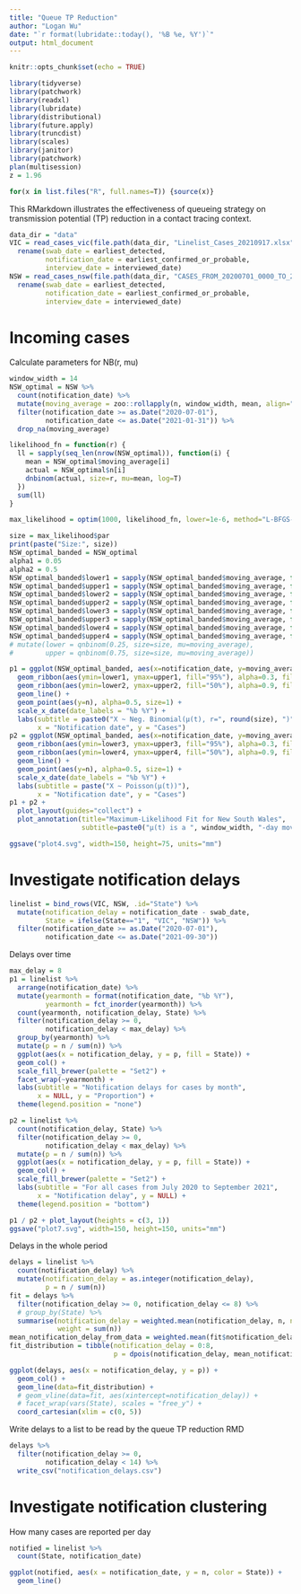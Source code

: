 ```yaml
---
title: "Queue TP Reduction"
author: "Logan Wu"
date: "`r format(lubridate::today(), '%B %e, %Y')`"
output: html_document
---
```


```r
knitr::opts_chunk$set(echo = TRUE)

library(tidyverse)
library(patchwork)
library(readxl)
library(lubridate)
library(distributional)
library(future.apply)
library(truncdist)
library(scales)
library(janitor)
library(patchwork)
plan(multisession)
z = 1.96

for(x in list.files("R", full.names=T)) {source(x)}
```

This RMarkdown illustrates the effectiveness of queueing strategy on transmission potential (TP) reduction in a contact tracing context.

```r
data_dir = "data"
VIC = read_cases_vic(file.path(data_dir, "Linelist_Cases_20210917.xlsx")) %>%
  rename(swab_date = earliest_detected,
         notification_date = earliest_confirmed_or_probable,
         interview_date = interviewed_date)
NSW = read_cases_nsw(file.path(data_dir, "CASES_FROM_20200701_0000_TO_20210913_1115.xlsx")) %>%
  rename(swab_date = earliest_detected,
         notification_date = earliest_confirmed_or_probable,
         interview_date = interviewed_date)
```

# Incoming cases

Calculate parameters for NB(r, mu)

```r
window_width = 14
NSW_optimal = NSW %>%
  count(notification_date) %>%
  mutate(moving_average = zoo::rollapply(n, window_width, mean, align="center", fill=NA)) %>%
  filter(notification_date >= as.Date("2020-07-01"),
         notification_date <= as.Date("2021-01-31")) %>%
  drop_na(moving_average)

likelihood_fn = function(r) {
  ll = sapply(seq_len(nrow(NSW_optimal)), function(i) {
    mean = NSW_optimal$moving_average[i]
    actual = NSW_optimal$n[i]
    dnbinom(actual, size=r, mu=mean, log=T)
  })
  sum(ll)
}

max_likelihood = optim(1000, likelihood_fn, lower=1e-6, method="L-BFGS-B")

size = max_likelihood$par
print(paste("Size:", size))
NSW_optimal_banded = NSW_optimal
alpha1 = 0.05
alpha2 = 0.5
NSW_optimal_banded$lower1 = sapply(NSW_optimal_banded$moving_average, function(x) {qnbinom(alpha1/2, size=size, mu=x)})
NSW_optimal_banded$upper1 = sapply(NSW_optimal_banded$moving_average, function(x) {qnbinom(1-alpha1/2, size=size, mu=x)})
NSW_optimal_banded$lower2 = sapply(NSW_optimal_banded$moving_average, function(x) {qnbinom(alpha2/2, size=size, mu=x)})
NSW_optimal_banded$upper2 = sapply(NSW_optimal_banded$moving_average, function(x) {qnbinom(1-alpha2/2, size=size, mu=x)})
NSW_optimal_banded$lower3 = sapply(NSW_optimal_banded$moving_average, function(x) {qpois(alpha1/2, lambda=x)})
NSW_optimal_banded$upper3 = sapply(NSW_optimal_banded$moving_average, function(x) {qpois(1-alpha1/2, lambda=x)})
NSW_optimal_banded$lower4 = sapply(NSW_optimal_banded$moving_average, function(x) {qpois(alpha2/2, lambda=x)})
NSW_optimal_banded$upper4 = sapply(NSW_optimal_banded$moving_average, function(x) {qpois(1-alpha2/2, lambda=x)})
# mutate(lower = qnbinom(0.25, size=size, mu=moving_average),
#        upper = qnbinom(0.75, size=size, mu=moving_average))

p1 = ggplot(NSW_optimal_banded, aes(x=notification_date, y=moving_average)) +
  geom_ribbon(aes(ymin=lower1, ymax=upper1, fill="95%"), alpha=0.3, fill="steelblue") +
  geom_ribbon(aes(ymin=lower2, ymax=upper2, fill="50%"), alpha=0.9, fill="steelblue") +
  geom_line() +
  geom_point(aes(y=n), alpha=0.5, size=1) +
  scale_x_date(date_labels = "%b %Y") +
  labs(subtitle = paste0("X ~ Neg. Binomial(μ(t), r=", round(size), ")"),
       x = "Notification date", y = "Cases")
p2 = ggplot(NSW_optimal_banded, aes(x=notification_date, y=moving_average)) +
  geom_ribbon(aes(ymin=lower3, ymax=upper3, fill="95%"), alpha=0.3, fill="tomato") +
  geom_ribbon(aes(ymin=lower4, ymax=upper4, fill="50%"), alpha=0.9, fill="tomato") +
  geom_line() +
  geom_point(aes(y=n), alpha=0.5, size=1) +
  scale_x_date(date_labels = "%b %Y") +
  labs(subtitle = paste("X ~ Poisson(μ(t))"),
       x = "Notification date", y = "Cases")
p1 + p2 +
  plot_layout(guides="collect") +
  plot_annotation(title="Maximum-Likelihood Fit for New South Wales",
                  subtitle=paste0("μ(t) is a ", window_width, "-day moving average"))

ggsave("plot4.svg", width=150, height=75, units="mm")
```

# Investigate notification delays

```r
linelist = bind_rows(VIC, NSW, .id="State") %>%
  mutate(notification_delay = notification_date - swab_date,
         State = ifelse(State=="1", "VIC", "NSW")) %>%
  filter(notification_date >= as.Date("2020-07-01"),
         notification_date <= as.Date("2021-09-30"))
```

Delays over time

```r
max_delay = 8
p1 = linelist %>%
  arrange(notification_date) %>%
  mutate(yearmonth = format(notification_date, "%b %Y"),
         yearmonth = fct_inorder(yearmonth)) %>%
  count(yearmonth, notification_delay, State) %>%
  filter(notification_delay >= 0,
         notification_delay < max_delay) %>%
  group_by(yearmonth) %>%
  mutate(p = n / sum(n)) %>%
  ggplot(aes(x = notification_delay, y = p, fill = State)) +
  geom_col() +
  scale_fill_brewer(palette = "Set2") +
  facet_wrap(~yearmonth) +
  labs(subtitle = "Notification delays for cases by month",
       x = NULL, y = "Proportion") +
  theme(legend.position = "none")

p2 = linelist %>%
  count(notification_delay, State) %>%
  filter(notification_delay >= 0,
         notification_delay < max_delay) %>%
  mutate(p = n / sum(n)) %>%
  ggplot(aes(x = notification_delay, y = p, fill = State)) +
  geom_col() +
  scale_fill_brewer(palette = "Set2") +
  labs(subtitle = "For all cases from July 2020 to September 2021",
       x = "Notification delay", y = NULL) +
  theme(legend.position = "bottom")

p1 / p2 + plot_layout(heights = c(3, 1))
ggsave("plot7.svg", width=150, height=150, units="mm")
```

Delays in the whole period

```r
delays = linelist %>%
  count(notification_delay) %>%
  mutate(notification_delay = as.integer(notification_delay),
         p = n / sum(n))
fit = delays %>%
  filter(notification_delay >= 0, notification_delay <= 8) %>%
  # group_by(State) %>%
  summarise(notification_delay = weighted.mean(notification_delay, n, na.rm=T),
            weight = sum(n))
mean_notification_delay_from_data = weighted.mean(fit$notification_delay, fit$weight)
fit_distribution = tibble(notification_delay = 0:8,
                          p = dpois(notification_delay, mean_notification_delay_from_data))

ggplot(delays, aes(x = notification_delay, y = p)) +
  geom_col() +
  geom_line(data=fit_distribution) +
  # geom_vline(data=fit, aes(xintercept=notification_delay)) +
  # facet_wrap(vars(State), scales = "free_y") +
  coord_cartesian(xlim = c(0, 5))
```

Write delays to a list to be read by the queue TP reduction RMD

```r
delays %>%
  filter(notification_delay >= 0,
         notification_delay < 14) %>%
  write_csv("notification_delays.csv")
```

# Investigate notification clustering

How many cases are reported per day

```r
notified = linelist %>%
  count(State, notification_date)

ggplot(notified, aes(x = notification_date, y = n, color = State)) +
  geom_line()
```
